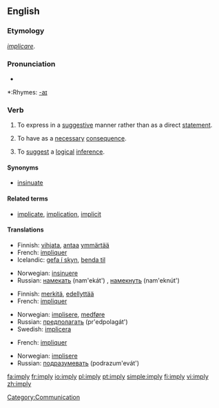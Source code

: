 ==English==

===Etymology===
{{L.}} ''[[implicare]]''.

===Pronunciation===
*{{audio|en-us-imply.ogg|Audio (US)}}

*:Rhymes: [[Rhymes:English:-aɪ|-aɪ]]

===Verb===
{{en-verb|impl|i|ed}}

# {{transitive}} To express in a [[suggestive]] manner rather than as a direct [[statement]].
# {{transitive}} To have as a [[necessary]] [[consequence]].
# {{transitive}} To [[suggest]] a [[logical]] [[inference]].

====Synonyms====
*[[insinuate]]

====Related terms====
*[[implicate]], [[implication]], [[implicit]]

====Translations====
{{trans-top|express suggestively}}
*Finnish: [[vihjata]], [[antaa]] [[ymmärtää]]
*French: [[impliquer]]
*Icelandic: [[gefa í skyn]], [[benda til]]
{{trans-mid}}
*Norwegian: [[insinuere]]
*Russian: [[намекать]] (nam'ekát') {{impf}}, [[намекнуть]] (nam'eknút') {{pf}}
{{trans-bottom}}

{{trans-top|have as a consequence}}
*Finnish: [[merkitä]], [[edellyttää]]
*French: [[impliquer]]
{{trans-mid}}
*Norwegian: [[implisere]], [[medføre]]
*Russian: [[предполагать]] (pr'edpolagát') {{impf}}
*Swedish: [[implicera]]
{{trans-bottom}}

{{trans-top|suggest a logical inference}}
*French: [[impliquer]]
{{trans-mid}}
*Norwegian: [[implisere]]
*Russian: [[подразумевать]] (podrazum'evát') {{impf}}
{{trans-bottom}}

[[Category:Communication]]

[[fa:imply]]
[[fr:imply]]
[[io:imply]]
[[pl:imply]]
[[pt:imply]]
[[simple:imply]]
[[fi:imply]]
[[vi:imply]]
[[zh:imply]]